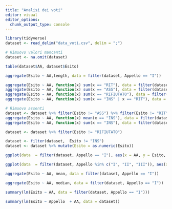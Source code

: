 ```yaml
---
title: "Analisi dei voti"
editor: visual
editor_options: 
  chunk_output_type: console
---
```


```r
library(tidyverse)
dataset <- read_delim("data_voti.csv", delim = ";")

# Rimuovo valori mancanti
dataset <- na.omit(dataset)

table(dataset$AA, dataset$Esito)

aggregate(Esito ~ AA,length, data = filter(dataset, Appello == "I"))

aggregate(Esito ~ AA, function(x) sum(x == "RIT"), data = filter(dataset, Appello == "I"))
aggregate(Esito ~ AA, function(x) sum(x == "ASS"), data = filter(dataset, Appello == "I"))
aggregate(Esito ~ AA, function(x) sum(x == "RIFIUTATO"), data = filter(dataset, Appello == "I"))
aggregate(Esito ~ AA, function(x) sum(x == "INS" | x == "RIT"), data = filter(dataset, Appello == "I"))

# Rimuovo assenti
dataset <- dataset %>% filter(Esito != "ASS") %>% filter(Esito != "RIT")
aggregate(Esito ~ AA, function(x) mean(x == "INS"), data = filter(dataset, Appello == "I"))
aggregate(Esito ~ AA, function(x) sum(x == "INS"), data = filter(dataset, Appello == "I"))

dataset <- dataset %>% filter(Esito != "RIFIUTATO")
```

```r
dataset <- filter(dataset,  Esito != "INS")
dataset <- dataset %>% mutate(Esito = as.numeric(Esito))

ggplot(data  = filter(dataset, Appello == "I"), aes(x = AA, y = Esito, fill = AA)) + geom_boxplot() + theme_bw() + xlab("Anno Accademico") + theme(legend.position = "none") + scale_y_continuous(breaks = 18:31)
```

```r
ggplot(data  = filter(dataset, Appello %in% c("I", "II", "III")), aes(x = AA, y = Esito, fill = Appello)) + geom_boxplot() + theme_light() + xlab("Anno Accademico") + theme(legend.position = "top") + scale_y_continuous(breaks = 18:31)
```

```r
aggregate(Esito ~ AA, mean, data = filter(dataset, Appello == "I"))
```

```r
aggregate(Esito ~ AA, median, data = filter(dataset, Appello == "I"))
```

```r
summary(lm(Esito ~ AA, data = filter(dataset, Appello == "I")))
```

```r
summary(lm(Esito ~ Appello  + AA, data = dataset))
```

